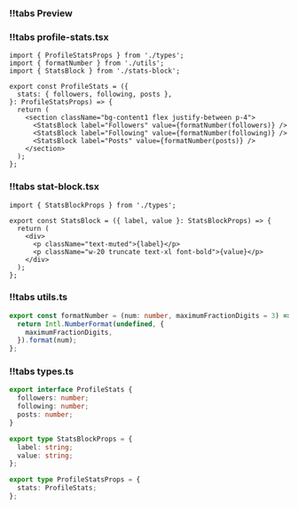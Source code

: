 
<CodeWithTabs>

### !!tabs Preview

<ProfileStatsPreview/>

### !!tabs profile-stats.tsx

```tsx
import { ProfileStatsProps } from './types';
import { formatNumber } from './utils';
import { StatsBlock } from './stats-block';

export const ProfileStats = ({
  stats: { followers, following, posts },
}: ProfileStatsProps) => {
  return (
    <section className="bg-content1 flex justify-between p-4">
      <StatsBlock label="Followers" value={formatNumber(followers)} />
      <StatsBlock label="Following" value={formatNumber(following)} />
      <StatsBlock label="Posts" value={formatNumber(posts)} />
    </section>
  );
};

```

### !!tabs stat-block.tsx

```tsx
import { StatsBlockProps } from './types';

export const StatsBlock = ({ label, value }: StatsBlockProps) => {
  return (
    <div>
      <p className="text-muted">{label}</p>
      <p className="w-20 truncate text-xl font-bold">{value}</p>
    </div>
  );
};

```

### !!tabs utils.ts

```ts
export const formatNumber = (num: number, maximumFractionDigits = 3) => {
  return Intl.NumberFormat(undefined, {
    maximumFractionDigits,
  }).format(num);
};
```

### !!tabs types.ts

```ts
export interface ProfileStats {
  followers: number;
  following: number;
  posts: number;
}

export type StatsBlockProps = {
  label: string;
  value: string;
};

export type ProfileStatsProps = {
  stats: ProfileStats;
};
```

</CodeWithTabs>
